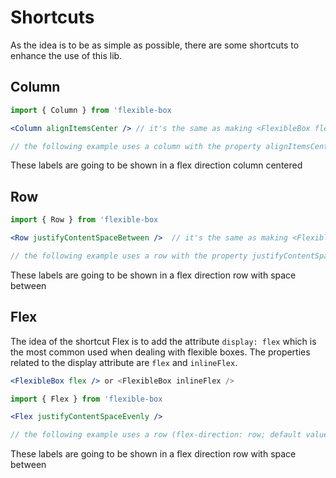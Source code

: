 
<Meta title="Shortcuts" />

# Shortcuts

As the idea is to be as simple as possible, there are some shortcuts to enhance the use of this lib.

## Column

```jsx
import { Column } from 'flexible-box

<Column alignItemsCenter /> // it's the same as making <FlexibleBox flex column alignItemsCenter/>

// the following example uses a column with the property alignItemsCenter
```

<Canvas>
  <Column alignItemsCenter>
    <label>These labels are going to</label>
    <label>be shown in a flex direction column</label>
    <label>centered</label>
  </Column>
</Canvas>

## Row

```jsx
import { Row } from 'flexible-box

<Row justifyContentSpaceBetween />  // it's the same as making <FlexibleBox flex row justifyContentSpaceBetween/>

// the following example uses a row with the property justifyContentSpaceBetween
```

<Canvas>
  <Row justifyContentSpaceBetween>
    <label>These labels are going to</label>
    <label>be shown in a flex direction row</label>
    <label>with space between</label>
  </Row>
</Canvas>

## Flex

The idea of the shortcut Flex is to add the attribute `display: flex` which is the most common used when dealing with flexible boxes. The properties related to the display attribute are `flex` and `inlineFlex`.

```jsx
<FlexibleBox flex /> or <FlexibleBox inlineFlex />
```

```jsx
import { Flex } from 'flexible-box

<Flex justifyContentSpaceEvenly />

// the following example uses a row (flex-direction: row; default value) with the property justifyContentSpaceEvenly
```

<Canvas>
  <Flex justifyContentSpaceEvenly>
    <label>These labels are going to</label>
    <label>be shown in a flex direction row</label>
    <label>with space between</label>
  </Flex>
</Canvas>
